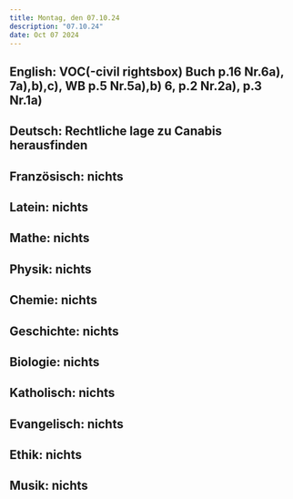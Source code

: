 ```yaml
---
title: Montag, den 07.10.24
description: "07.10.24"
date: Oct 07 2024
---
```


## English: VOC(-civil rightsbox) Buch p.16 Nr.6a), 7a),b),c), WB p.5 Nr.5a),b) 6, p.2 Nr.2a), p.3 Nr.1a)
## Deutsch: Rechtliche lage zu Canabis herausfinden
## Französisch: nichts
## Latein: nichts
## Mathe: nichts
## Physik: nichts
## Chemie: nichts
## Geschichte: nichts
## Biologie: nichts
## Katholisch: nichts
## Evangelisch: nichts
## Ethik: nichts
## Musik: nichts